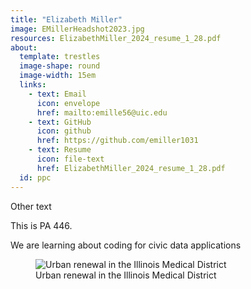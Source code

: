 ```yaml
---
title: "Elizabeth Miller"
image: EMillerHeadshot2023.jpg
resources: ElizabethMiller_2024_resume_1_28.pdf
about:
  template: trestles
  image-shape: round
  image-width: 15em
  links:
    - text: Email
      icon: envelope
      href: mailto:emille56@uic.edu
    - text: GitHub
      icon: github
      href: https://github.com/emiller1031
    - text: Resume
      icon: file-text
      href: ElizabethMiller_2024_resume_1_28.pdf
  id: ppc
---
```

Other text

:::{#ppc}

This is PA 446.

We are learning about coding for civic data applications

![Urban renewal in the Illinois Medical District](1970_3914_04_gif_15frames.gif)
:::

